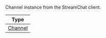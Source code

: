 Channel instance from the StreamChat client.

| Type |
| - |
| [Channel](https://getstream.io/chat/docs/javascript/creating_channels/?language=javascript) |
